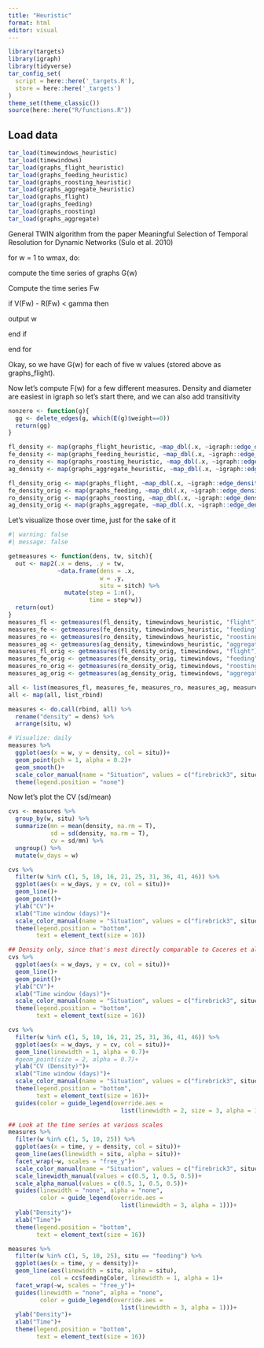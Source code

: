 ```yaml
---
title: "Heuristic"
format: html
editor: visual
---
```


```r
library(targets)
library(igraph)
library(tidyverse)
tar_config_set(
  script = here::here('_targets.R'),
  store = here::here('_targets')
)
theme_set(theme_classic())
source(here::here("R/functions.R"))
```

## Load data

```r
tar_load(timewindows_heuristic)
tar_load(timewindows)
tar_load(graphs_flight_heuristic)
tar_load(graphs_feeding_heuristic)
tar_load(graphs_roosting_heuristic)
tar_load(graphs_aggregate_heuristic)
tar_load(graphs_flight)
tar_load(graphs_feeding)
tar_load(graphs_roosting)
tar_load(graphs_aggregate)
```

General TWIN algorithm from the paper Meaningful Selection of Temporal Resolution for Dynamic Networks (Sulo et al. 2010)

for w = 1 to wmax, do:

compute the time series of graphs G(w)

Compute the time series Fw

if V(Fw) - R(Fw) \< gamma then

output w

end if

end for

Okay, so we have G(w) for each of five w values (stored above as graphs_flight).

Now let's compute F(w) for a few different measures. Density and diameter are easiest in igraph so let's start there, and we can also add transitivity

```r
nonzero <- function(g){
  gg <- delete_edges(g, which(E(g)$weight==0))
  return(gg)
}

fl_density <- map(graphs_flight_heuristic, ~map_dbl(.x, ~igraph::edge_density(nonzero(.x))))
fe_density <- map(graphs_feeding_heuristic, ~map_dbl(.x, ~igraph::edge_density(nonzero(.x))))
ro_density <- map(graphs_roosting_heuristic, ~map_dbl(.x, ~igraph::edge_density(nonzero(.x))))
ag_density <- map(graphs_aggregate_heuristic, ~map_dbl(.x, ~igraph::edge_density(nonzero(.x))))

fl_density_orig <- map(graphs_flight, ~map_dbl(.x, ~igraph::edge_density(nonzero(.x))))
fe_density_orig <- map(graphs_feeding, ~map_dbl(.x, ~igraph::edge_density(nonzero(.x))))
ro_density_orig <- map(graphs_roosting, ~map_dbl(.x, ~igraph::edge_density(nonzero(.x))))
ag_density_orig <- map(graphs_aggregate, ~map_dbl(.x, ~igraph::edge_density(nonzero(.x))))
```

Let's visualize those over time, just for the sake of it

```r
#| warning: false
#| message: false

getmeasures <- function(dens, tw, sitch){
  out <- map2(.x = dens, .y = tw,
              ~data.frame(dens = .x, 
                          w = .y, 
                          situ = sitch) %>%
                mutate(step = 1:n(),
                       time = step*w))
  return(out)
}
measures_fl <- getmeasures(fl_density, timewindows_heuristic, "flight")
measures_fe <- getmeasures(fe_density, timewindows_heuristic, "feeding")
measures_ro <- getmeasures(ro_density, timewindows_heuristic, "roosting")
measures_ag <- getmeasures(ag_density, timewindows_heuristic, "aggregate")
measures_fl_orig <- getmeasures(fl_density_orig, timewindows, "flight")
measures_fe_orig <- getmeasures(fe_density_orig, timewindows, "feeding")
measures_ro_orig <- getmeasures(ro_density_orig, timewindows, "roosting")
measures_ag_orig <- getmeasures(ag_density_orig, timewindows, "aggregate")

all <- list(measures_fl, measures_fe, measures_ro, measures_ag, measures_fl_orig, measures_fe_orig, measures_ro_orig, measures_ag_orig)
all <- map(all, list_rbind)

measures <- do.call(rbind, all) %>%
  rename("density" = dens) %>%
  arrange(situ, w)

# Visualize: daily
measures %>%
  ggplot(aes(x = w, y = density, col = situ))+
  geom_point(pch = 1, alpha = 0.2)+
  geom_smooth()+
  scale_color_manual(name = "Situation", values = c("firebrick3", situcolors))+
  theme(legend.position = "none")
```

Now let's plot the CV (sd/mean)

```r
cvs <- measures %>%
  group_by(w, situ) %>%
  summarize(mn = mean(density, na.rm = T),
            sd = sd(density, na.rm = T),
            cv = sd/mn) %>%
  ungroup() %>%
  mutate(w_days = w)

cvs %>%
  filter(w %in% c(1, 5, 10, 16, 21, 25, 31, 36, 41, 46)) %>%
  ggplot(aes(x = w_days, y = cv, col = situ))+
  geom_line()+
  geom_point()+
  ylab("CV")+
  xlab("Time window (days)")+
  scale_color_manual(name = "Situation", values = c("firebrick3", situcolors))+
  theme(legend.position = "bottom",
        text = element_text(size = 16))

```

```r
## Density only, since that's most directly comparable to Caceres et al.
cvs %>%
  ggplot(aes(x = w_days, y = cv, col = situ))+
  geom_line()+
  geom_point()+
  ylab("CV")+
  xlab("Time window (days)")+
  scale_color_manual(name = "Situation", values = c("firebrick3", situcolors))+
  theme(legend.position = "bottom",
        text = element_text(size = 16))

cvs %>%
  filter(w %in% c(1, 5, 10, 16, 21, 25, 31, 36, 41, 46)) %>%
  ggplot(aes(x = w_days, y = cv, col = situ))+
  geom_line(linewidth = 1, alpha = 0.7)+
  #geom_point(size = 2, alpha = 0.7)+
  ylab("CV (Density)")+
  xlab("Time window (days)")+
  scale_color_manual(name = "Situation", values = c("firebrick3", situcolors))+
  theme(legend.position = "bottom",
        text = element_text(size = 16))+
  guides(color = guide_legend(override.aes = 
                                list(linewidth = 2, size = 3, alpha = 1)))
```

```r
## Look at the time series at various scales
measures %>%
  filter(w %in% c(1, 5, 10, 25)) %>%
  ggplot(aes(x = time, y = density, col = situ))+
  geom_line(aes(linewidth = situ, alpha = situ))+
  facet_wrap(~w, scales = "free_y")+
  scale_color_manual(name = "Situation", values = c("firebrick3", situcolors))+
  scale_linewidth_manual(values = c(0.5, 1, 0.5, 0.5))+
  scale_alpha_manual(values = c(0.5, 1, 0.5, 0.5))+
  guides(linewidth = "none", alpha = "none",
         color = guide_legend(override.aes = 
                                list(linewidth = 3, alpha = 1)))+
  ylab("Density")+
  xlab("Time")+
  theme(legend.position = "bottom",
        text = element_text(size = 16))

measures %>%
  filter(w %in% c(1, 5, 10, 25), situ == "feeding") %>%
  ggplot(aes(x = time, y = density))+
  geom_line(aes(linewidth = situ, alpha = situ), 
            col = cc$feedingColor, linewidth = 1, alpha = 1)+
  facet_wrap(~w, scales = "free_y")+
  guides(linewidth = "none", alpha = "none",
         color = guide_legend(override.aes = 
                                list(linewidth = 3, alpha = 1)))+
  ylab("Density")+
  xlab("Time")+
  theme(legend.position = "bottom",
        text = element_text(size = 16))
```
